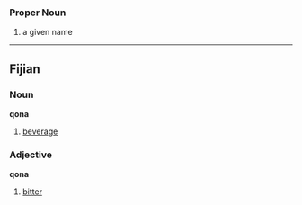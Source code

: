 ===Proper Noun===

# a <!-- male, female? --> given name

----
==Fijian==
===Noun===
'''qona'''

#[[beverage]]

===Adjective===
'''qona'''

#[[bitter]]